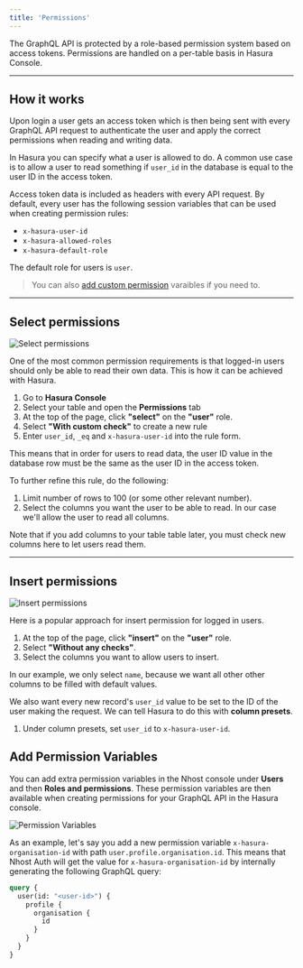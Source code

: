 ```yaml
---
title: 'Permissions'
---
```


The GraphQL API is protected by a role-based permission system based on access tokens. Permissions are handled on a per-table basis in Hasura Console.

---

## How it works

Upon login a user gets an access token which is then being sent with every GraphQL API request to authenticate the user and apply the correct permissions when reading and writing data.

In Hasura you can specify what a user is allowed to do. A common use case is to allow a user to read something if `user_id` in the database is equal to the user ID in the access token.

Access token data is included as headers with every API request. By default, every user has the following session variables that can be used when creating permission rules:

- `x-hasura-user-id`
- `x-hasura-allowed-roles`
- `x-hasura-default-role`

The default role for users is `user`.

> You can also [add custom permission](#add-permission-variables) varaibles if you need to.

---

## Select permissions

![Select permissions](/images/platform/permission-select.png)

One of the most common permission requirements is that logged-in users should only be able to read their own data. This is how it can be achieved with Hasura.

1. Go to **Hasura Console**
1. Select your table and open the **Permissions** tab
1. At the top of the page, click **"select"** on the **"user"** role.
1. Select **"With custom check"** to create a new rule
1. Enter `user_id`, `_eq` and `x-hasura-user-id` into the rule form.

This means that in order for users to read data, the user ID value in the database row must be the same as the user ID in the access token.

To further refine this rule, do the following:

1. Limit number of rows to 100 (or some other relevant number).
1. Select the columns you want the user to be able to read. In our case we'll allow the user to read all columns.

Note that if you add columns to your table table later, you must check new columns here to let users read them.

---

## Insert permissions

![Insert permissions](/images/platform/permission-insert.png)

Here is a popular approach for insert permission for logged in users.

1. At the top of the page, click **"insert"** on the **"user"** role.
1. Select **"Without any checks"**.
1. Select the columns you want to allow users to insert.

In our example, we only select `name`, because we want all other other columns to be filled with default values.

We also want every new record's `user_id` value to be set to the ID of the user making the request. We can tell Hasura to do this with **column presets**.

1. Under column presets, set `user_id` to `x-hasura-user-id`.

## Add Permission Variables

You can add extra permission variables in the Nhost console under **Users** and then **Roles and permissions**. These permission variables are then available when creating permissions for your GraphQL API in the Hasura console.

![Permission Variables](/images/platform/permission-variables-preview.svg)

As an example, let's say you add a new permission variable `x-hasura-organisation-id` with path `user.profile.organisation.id`. This means that Nhost Auth will get the value for `x-hasura-organisation-id` by internally generating the following GraphQL query:

```graphql
query {
  user(id: "<user-id>") {
    profile {
      organisation {
        id
      }
    }
  }
}
```
